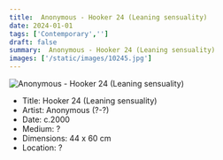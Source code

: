 ```yaml
---
title:  Anonymous - Hooker 24 (Leaning sensuality)
date: 2024-01-01
tags: ['Contemporary','']
draft: false
summary:  Anonymous - Hooker 24 (Leaning sensuality)
images: ['/static/images/10245.jpg']
---
```


![ Anonymous - Hooker 24 (Leaning sensuality)](/static/images/10245.jpg)

* Title: Hooker 24 (Leaning sensuality)
* Artist:  Anonymous (?-?)
* Date: c.2000
* Medium: ?
* Dimensions: 44 x 60 cm
* Location: ?


